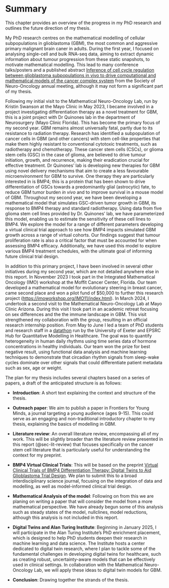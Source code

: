 # Summary

This chapter provides an overview of the progress in my PhD research and outlines the future direction of my thesis.

My PhD research centres on the mathematical modelling of cellular subpopulations in glioblastoma (GBM), the most common and aggressive primary malignant brain caner in adults. During the first year, I focused on analysing single-cell and bulk RNA-seq data, aiming to extract dynamic information about tumour progression from these static snapshots, to motivate mathematical modelling. This lead to many conference talks/posters and a published abstract [Inference of cell cycle regulation between glioblastoma subpopulations in vivo to drive computational and mathematical models of the cancer complex system](https://doi.org/10.1093/neuonc/noad179.0150) from the Society of Neuro-Oncology annual meeting, although it may not form a significant part of my thesis.  

Following my initial visit to the Mathematical Neuro-Oncology Lab, run by Kristin Swanson at the Mayo Clinic in May 2023, I became involved in a project investigating differentiation therapy as a novel treatment for GBM, this is a joint project  with Dr Quinones lab in the department of Neurosurgery (Mayo Clinic Florida). 
This has become the primary focus of my second year. 
GBM remains almost universally fatal, partly due to its resistance to radiation therapy. 
Research has identified a subpopulation of cancer cells in GBM (and other cancers) with stem cell-like properties that make them highly resistant to conventional cytotoxic treatments, such as radiotherapy and chemotherapy. 
These cancer stem cells (CSCs), or glioma stem cells (GSC) in the case of glioma, are believed to drive tumour initiation, growth, and recurrence, making their eradication crucial for effective treatment. 
Dr Quinones' lab is developing new therapies for GBM using novel delivery mechanisms that aim to create a less favourable microenvironment for GBM to survive. 
One therapy they are particularly interested in is BMP4; this is a protein that has been shown to drive differentiation of GSCs towards a predominantly glial (astrocytic) fate, to reduce GBM tumor burden *in vivo* and to improve survival in a mouse model of GBM. 
Throughout my second year, we have been developing a mathematical model that simulates GSC-driven tumor growth in GBM, its response to BMP4 therapy and standard radiotherapy. 
Using data from five glioma stem cell lines provided by Dr. Quinones' lab, we have parameterized this model, enabling us to estimate the sensitivity of these cell lines to BMP4. 
We explore the model for a range of different parameters developing a virtual clinical trial approach to see how BMP4 impacts simulated GBM growth across a range of virtual cohorts. 
Our findings suggest that tumour proliferation rate is also a critical factor that must be accounted for when assessing BMP4 efficacy. 
Additionally, we have used this model to explore various BMP4 treatment schedules, with the ultimate goal of informing future clinical trial design.

In addition to this primary project, I have been involved in several other initiatives during my second year, which are not detailed anywhere else in this report.
In November 2023 I took part in the Integrated Mathematical Oncology (IMO) workshop at the Moffit Cancer Center, Florida. 
Our team developed a mathematical model for evolutionary steering in breast cancer, came second place and won a pilot fund of $50,000 to further this research project (<https://imoworkshop.org/IMO11/index.html>). 
In March 2024, I undertook a second visit to the Mathematical Neuro-Oncology Lab at Mayo Clinic Arizona. During this visit I took part in an academic retreat focusing on sex differences and the the immune landscape in GBM. 
This visit strengthened my collaboration with the group, resulting in an official research internship position.
From May to June I led a team of PhD students and research staff in a [datathon]( (<https://wolfbyttner.github.io/exeter-quantitative-modelling/>)) run by the University of Exeter and EPSRC Hub for Quantitative Modelling in Healthcare. 
The goal was to quantify heterogeneity in human daily rhythms using time series data of hormone concentrations in healthy individuals. Our team won the prize for best negative result, using functional data analysis and machine learning techniques to demonstrate that circadian rhythm signals from sleep-wake cycles dominate over other signals that could differentiate patient metadata such as sex, age or weight.

The plan for my thesis includes several chapters based on a series of papers, a draft of the anticipated structure is as follows:

- **Introduction**: A short text explaining the context and structure of the thesis.

- **Outreach paper**:  We aim to publish a paper in Frontiers for Young Minds, a journal targeting a young audience (ages 9-15). This could serve as an engaging and non-traditional introductory chapter to my thesis, explaining the basics of modelling in GBM.

- **Literature review**: An overall literature review, encompassing all of my work. This will be slightly broader than the literature review presented in this report (@sec-lit-review) that focuses specifically on the cancer stem cell literature that is particularly useful for understanding the context for my preprint.

- **BMP4 Virtual Clinical Trials**: This will be based on the preprint [Virtual Clinical Trials of BMP4 Differentiation Therapy: Digital Twins to Aid Glioblastoma Trial Design](https://www.biorxiv.org/content/10.1101/2024.08.22.609156v1.abstract). We plan to submit this to a broad interdisciplinary science journal, focusing on the integration of data and modelling, as well as model-informed clinical trial design.

- **Mathematical Analysis of the model**: Following on from this we are planing on writing a paper that will consider the model from a more mathematical perspective. We have already begun some of this analysis such as steady states of the model, nullclines, model reductions, although this analysis is not included in this report. 

- **Digital Twins and Alan Turing Institute**: Beginning in January 2025, I will participate in the Alan Turing Institute's PhD enrichment placement, which is designed to help PhD students deepen their research in machine learning and data science. The Institute hosts a center dedicated to digital twin research, where I plan to tackle some of the fundamental challenges in developing digital twins for healthcare, such as creating robust, uncertainty-aware models that can be effectively used in clinical settings. In collaboration with the Mathematical Neuro-Oncology Lab, we will apply these ideas to digital twin models for GBM.

- **Conclusion**: Drawing together the strands of the thesis.